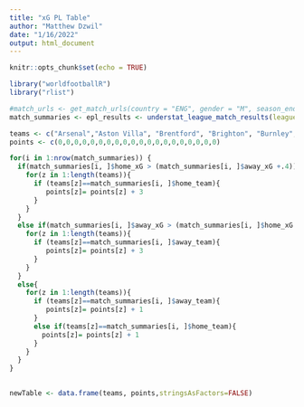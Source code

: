 ```yaml
---
title: "xG PL Table"
author: "Matthew Dzwil"
date: "1/16/2022"
output: html_document
---
```


```r
knitr::opts_chunk$set(echo = TRUE)
```

```r
library("worldfootballR")
library("rlist")
```

```r
#match_urls <- get_match_urls(country = "ENG", gender = "M", season_end_year = 2022)
match_summaries <- epl_results <- understat_league_match_results(league = "EPL", season_start_year = 2021)
```

```r
teams <- c("Arsenal","Aston Villa", "Brentford", "Brighton", "Burnley", "Chelsea","Crystal Palace","Everton","Leeds","Leicester","Liverpool","Manchester City","Manchester United","Newcastle United", "Norwich","Southampton","Tottenham","Watford","West Ham", "Wolverhampton Wanderers")
points <- c(0,0,0,0,0,0,0,0,0,0,0,0,0,0,0,0,0,0,0,0)
```


```r

for(i in 1:nrow(match_summaries)) {
  if(match_summaries[i, ]$home_xG > (match_summaries[i, ]$away_xG +.4)){
    for(z in 1:length(teams)){
      if (teams[z]==match_summaries[i, ]$home_team){
         points[z]= points[z] + 3
      }
    }
  }
  else if(match_summaries[i, ]$away_xG > (match_summaries[i, ]$home_xG +.4)){
    for(z in 1:length(teams)){
      if (teams[z]==match_summaries[i, ]$away_team){
         points[z]= points[z] + 3
      }
    }
  }
  else{
    for(z in 1:length(teams)){
      if (teams[z]==match_summaries[i, ]$away_team){
         points[z]= points[z] + 1
      }
      else if(teams[z]==match_summaries[i, ]$home_team){
        points[z]= points[z] + 1
      }
    }
  }
}
  
```

```r
newTable <- data.frame(teams, points,stringsAsFactors=FALSE)
```

